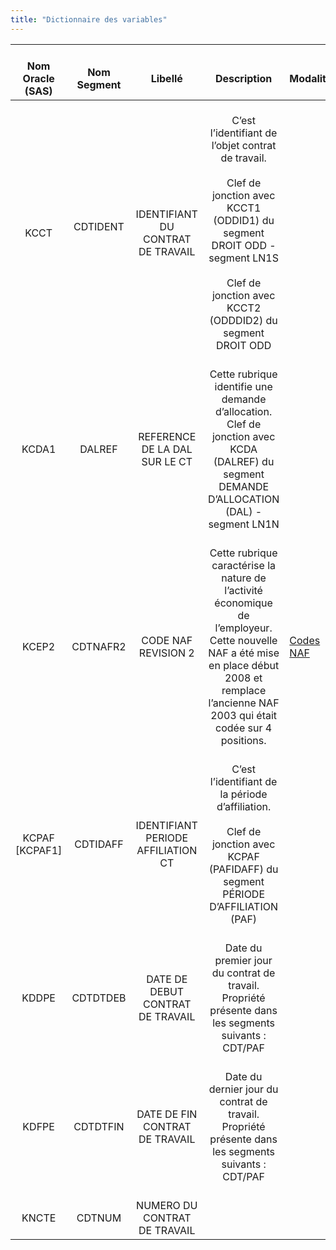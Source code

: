 ```yaml
---
title: "Dictionnaire des variables"
---
```


| <br>Nom Oracle (SAS) |    <br>Nom Segment    |              <br>Libellé               |                                                                                              <br>Description                                                                                               | <br>Modalités                               |
|:--------:|:--------:|:--------:|:---------------------------------:|----------|
|       <br>KCCT       | <br>CDTIDENT<br> <br> | <br>IDENTIFIANT DU CONTRAT DE TRAVAIL  | <br>C'est l'identifiant de l'objet contrat de travail.<br> <br>Clef de jonction avec KCCT1 (ODDID1) du segment DROIT ODD - segment LN1S<br> <br>Clef de jonction avec KCCT2 (ODDDID2) du segment DROIT ODD | <br>                                        |
|      <br>KCDA1       |      <br>DALREF       |   <br>REFERENCE DE LA DAL SUR LE CT    |                            <br>Cette rubrique identifie une demande d'allocation.<br> Clef de jonction avec KCDA (DALREF) du segment DEMANDE D'ALLOCATION (DAL) - segment LN1N                             |                                             |
|      <br>KCEP2       |     <br>CDTNAFR2      |        <br>CODE NAF REVISION 2         |  <br>Cette rubrique caractérise la nature de l'activité économique de l'employeur.<br> Cette nouvelle NAF a été mise en place début 2008 et remplace l'ancienne NAF 2003 qui était codée sur 4 positions.  | <br>[Codes NAF](https://www.codes-naf.com/) |
| <br>KCPAF \[KCPAF1\] |     <br>CDTIDAFF      | <br>IDENTIFIANT PERIODE AFFILIATION CT |                                 <br>C'est l'identifiant de la période d'affiliation.<br> <br>Clef de jonction avec KCPAF (PAFIDAFF) du segment PÉRIODE D'AFFILIATION (PAF)                                 | <br>                                        |
|      <br>KDDPE       |     <br>CDTDTDEB      |  <br>DATE DE DEBUT CONTRAT DE TRAVAIL  |                                                <br>Date du premier jour du contrat de travail.<br> Propriété présente dans les segments suivants : CDT/PAF                                                 |                                             |
|      <br>KDFPE       |     <br>CDTDTFIN      |   <br>DATE DE FIN CONTRAT DE TRAVAIL   |                                                <br>Date du dernier jour du contrat de travail.<br> Propriété présente dans les segments suivants : CDT/PAF                                                 |                                             |
|      <br>KNCTE       |      <br>CDTNUM       |    <br>NUMERO DU CONTRAT DE TRAVAIL    |                                                                                                    <br>                                                                                                    | <br>                                        |
